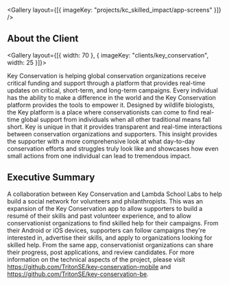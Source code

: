 
<Gallery layout={[{ imageKey: "projects/kc_skilled_impact/app-screens" }]} />

## About the Client

<Gallery layout={[{ width: 70 }, { imageKey: "clients/key_conservation", width: 25 }]}>

Key Conservation is helping global conservation organizations receive critical funding and support through a platform that provides real-time updates on critical, short-term, and long-term campaigns. Every individual has the ability to make a difference in the world and the Key Conservation platform provides the tools to empower it. Designed by wildlife biologists, the Key platform is a place where conservationists can come to find real-time global support from individuals when all other traditional means fall short. Key is unique in that it provides transparent and real-time interactions between conservation organizations and supporters. This insight provides the supporter with a more comprehensive look at what day-to-day conservation efforts and struggles truly look like and showcases how even small actions from one individual can lead to tremendous impact.

</Gallery>

## Executive Summary

A collaboration between Key Conservation and Lambda School Labs to help build a social network for volunteers and philanthropists. This was an expansion of the Key Conservation app to allow supporters to build a resumé of their skills and past volunteer experience, and to allow conservationist organizations to find skilled help for their campaigns. From their Android or iOS devices, supporters can follow campaigns they're interested in, advertise their skills, and apply to organizations looking for skilled help. From the same app, conservationist organizations can share their progress, post applications, and review candidates. For more information on the technical aspects of the project, please visit https://github.com/TritonSE/key-conservation-mobile and https://github.com/TritonSE/key-conservation-be.

